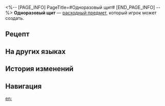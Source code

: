 <%-- [PAGE_INFO]
PageTitle=#Одноразовый щит#
[END_PAGE_INFO] --%>
{{Расходный предмет Инфобокс
|id          = 402002
|Изображения = Предмет Одноразовый щит.png
|Тип         = Расходные предметы защиты
|Редкость    = 3
|Эффект      = Повышает защиту всех союзников на 15% и сопротивление эффектам на 10% в следующем бою.
|Описание    = Сразу после основания Вооружённых археологов Гильдии эрудитов уровень их потерь достиг ужасающих 34,88%, поскольку из-за варварского поведения они встречали сильное сопротивление местных жителей. Чтобы уменьшить потери, Корпорация межзвёздного мира предоставила Гильдии большое количество базовых средств защиты, которые могли отразить один смертельный удар.<br />Пусть эффект от этих приспособлений не идеален, но потери всё равно снизились, по крайней мере на бумаге, на 9,72%. Это весьма обрадовало КММ.
|Рецепт      = {{cx|Отсутствует источник}}
|Источник1   = [[Универсальная машина для синтеза]]
|Источник2   = 
|Источник3   = 
}}
{{Описание|''«Во-первых, мои дорогие учёные, всегда активируйте свои щиты. Во-вторых, запомните, тупицы: они блокируют взрывы только один раз! Один!!!»''}}
'''Одноразовый щит''' — [[расходный предмет]], который игрок может создать.

==Рецепт==
{{Рецепт
|Тип                              = Синтез
|Группа                           = Расходные предметы
|Механические детали              = 4
|Строительный материал Сохранения = 2
|Твёрдый кусочек Небытия          = 1
|Сортировка                       = Механические детали;Строительный материал Сохранения;Твёрдый кусочек Небытия
}}

==На других языках==
{{На других языках
|en   = Disposable Shield
|zhs  = 一次性防护壁
|zht  = 一次性防護壁
|ja   = 使い捨て防護壁
|ko   = 일회용 보호벽
|es   = Escudo desechable
|fr   = Bouclier jetable
|ru   = Одноразовый щит
|th   = Disposable Shield
|vi   = Lá Chắn Dùng 1 Lần
|de   = Einwegschild
|id   = Disposable Shield
|pt   = Escudo Descartável
}}

==История изменений==
{{История изменений|3.5}}

==Навигация==
{{Расходные предметы Навбокс}}

[[en:]]